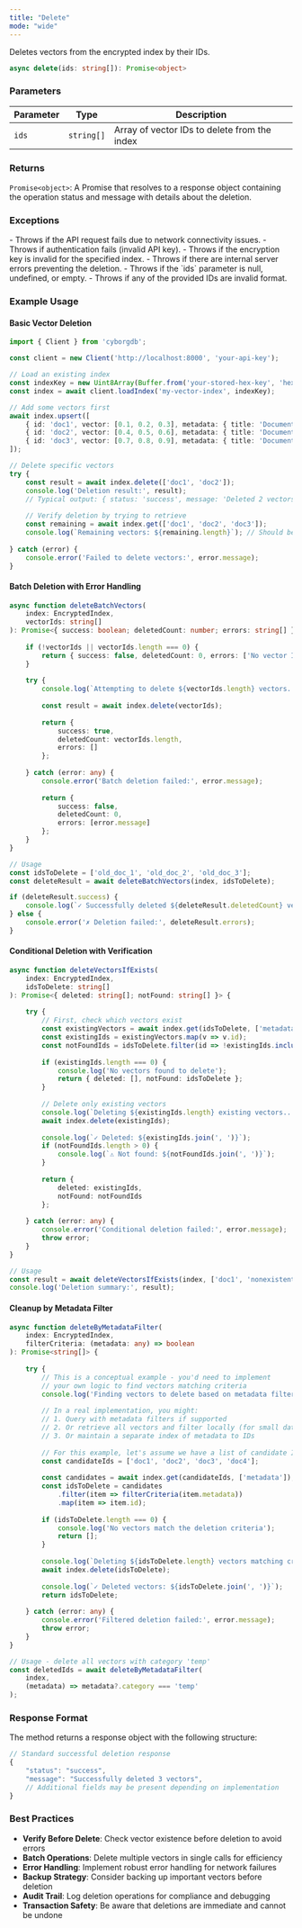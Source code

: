```yaml
---
title: "Delete"
mode: "wide"
---
```


Deletes vectors from the encrypted index by their IDs.

```typescript
async delete(ids: string[]): Promise<object>
```

### Parameters

| Parameter | Type | Description |
|-----------|------|-------------|
| `ids` | `string[]` | Array of vector IDs to delete from the index |

### Returns

`Promise<object>`: A Promise that resolves to a response object containing the operation status and message with details about the deletion.

### Exceptions

<AccordionGroup>
    <Accordion title="Error">
        - Throws if the API request fails due to network connectivity issues.
        - Throws if authentication fails (invalid API key).
        - Throws if the encryption key is invalid for the specified index.
        - Throws if there are internal server errors preventing the deletion.
    </Accordion>
    <Accordion title="Validation Errors">
        - Throws if the `ids` parameter is null, undefined, or empty.
        - Throws if any of the provided IDs are invalid format.
    </Accordion>
</AccordionGroup>

### Example Usage

#### Basic Vector Deletion

```typescript
import { Client } from 'cyborgdb';

const client = new Client('http://localhost:8000', 'your-api-key');

// Load an existing index
const indexKey = new Uint8Array(Buffer.from('your-stored-hex-key', 'hex'));
const index = await client.loadIndex('my-vector-index', indexKey);

// Add some vectors first
await index.upsert([
    { id: 'doc1', vector: [0.1, 0.2, 0.3], metadata: { title: 'Document 1' } },
    { id: 'doc2', vector: [0.4, 0.5, 0.6], metadata: { title: 'Document 2' } },
    { id: 'doc3', vector: [0.7, 0.8, 0.9], metadata: { title: 'Document 3' } }
]);

// Delete specific vectors
try {
    const result = await index.delete(['doc1', 'doc2']);
    console.log('Deletion result:', result);
    // Typical output: { status: 'success', message: 'Deleted 2 vectors', deleted_count: 2 }
    
    // Verify deletion by trying to retrieve
    const remaining = await index.get(['doc1', 'doc2', 'doc3']);
    console.log(`Remaining vectors: ${remaining.length}`); // Should be 1 (only doc3)
    
} catch (error) {
    console.error('Failed to delete vectors:', error.message);
}
```

#### Batch Deletion with Error Handling

```typescript
async function deleteBatchVectors(
    index: EncryptedIndex, 
    vectorIds: string[]
): Promise<{ success: boolean; deletedCount: number; errors: string[] }> {
    
    if (!vectorIds || vectorIds.length === 0) {
        return { success: false, deletedCount: 0, errors: ['No vector IDs provided'] };
    }
    
    try {
        console.log(`Attempting to delete ${vectorIds.length} vectors...`);
        
        const result = await index.delete(vectorIds);
        
        return {
            success: true,
            deletedCount: vectorIds.length,
            errors: []
        };
        
    } catch (error: any) {
        console.error('Batch deletion failed:', error.message);
        
        return {
            success: false,
            deletedCount: 0,
            errors: [error.message]
        };
    }
}

// Usage
const idsToDelete = ['old_doc_1', 'old_doc_2', 'old_doc_3'];
const deleteResult = await deleteBatchVectors(index, idsToDelete);

if (deleteResult.success) {
    console.log(`✓ Successfully deleted ${deleteResult.deletedCount} vectors`);
} else {
    console.error('✗ Deletion failed:', deleteResult.errors);
}
```

#### Conditional Deletion with Verification

```typescript
async function deleteVectorsIfExists(
    index: EncryptedIndex, 
    idsToDelete: string[]
): Promise<{ deleted: string[]; notFound: string[] }> {
    
    try {
        // First, check which vectors exist
        const existingVectors = await index.get(idsToDelete, ['metadata']);
        const existingIds = existingVectors.map(v => v.id);
        const notFoundIds = idsToDelete.filter(id => !existingIds.includes(id));
        
        if (existingIds.length === 0) {
            console.log('No vectors found to delete');
            return { deleted: [], notFound: idsToDelete };
        }
        
        // Delete only existing vectors
        console.log(`Deleting ${existingIds.length} existing vectors...`);
        await index.delete(existingIds);
        
        console.log(`✓ Deleted: ${existingIds.join(', ')}`);
        if (notFoundIds.length > 0) {
            console.log(`⚠ Not found: ${notFoundIds.join(', ')}`);
        }
        
        return {
            deleted: existingIds,
            notFound: notFoundIds
        };
        
    } catch (error: any) {
        console.error('Conditional deletion failed:', error.message);
        throw error;
    }
}

// Usage
const result = await deleteVectorsIfExists(index, ['doc1', 'nonexistent', 'doc2']);
console.log('Deletion summary:', result);
```

#### Cleanup by Metadata Filter

```typescript
async function deleteByMetadataFilter(
    index: EncryptedIndex, 
    filterCriteria: (metadata: any) => boolean
): Promise<string[]> {
    
    try {
        // This is a conceptual example - you'd need to implement
        // your own logic to find vectors matching criteria
        console.log('Finding vectors to delete based on metadata filter...');
        
        // In a real implementation, you might:
        // 1. Query with metadata filters if supported
        // 2. Or retrieve all vectors and filter locally (for small datasets)
        // 3. Or maintain a separate index of metadata to IDs
        
        // For this example, let's assume we have a list of candidate IDs
        const candidateIds = ['doc1', 'doc2', 'doc3', 'doc4'];
        
        const candidates = await index.get(candidateIds, ['metadata']);
        const idsToDelete = candidates
            .filter(item => filterCriteria(item.metadata))
            .map(item => item.id);
        
        if (idsToDelete.length === 0) {
            console.log('No vectors match the deletion criteria');
            return [];
        }
        
        console.log(`Deleting ${idsToDelete.length} vectors matching criteria...`);
        await index.delete(idsToDelete);
        
        console.log(`✓ Deleted vectors: ${idsToDelete.join(', ')}`);
        return idsToDelete;
        
    } catch (error: any) {
        console.error('Filtered deletion failed:', error.message);
        throw error;
    }
}

// Usage - delete all vectors with category 'temp'
const deletedIds = await deleteByMetadataFilter(
    index, 
    (metadata) => metadata?.category === 'temp'
);
```

### Response Format

The method returns a response object with the following structure:

```typescript
// Standard successful deletion response
{
    "status": "success",
    "message": "Successfully deleted 3 vectors",
    // Additional fields may be present depending on implementation
}
```

### Best Practices

- **Verify Before Delete**: Check vector existence before deletion to avoid errors
- **Batch Operations**: Delete multiple vectors in single calls for efficiency
- **Error Handling**: Implement robust error handling for network failures
- **Backup Strategy**: Consider backing up important vectors before deletion
- **Audit Trail**: Log deletion operations for compliance and debugging
- **Transaction Safety**: Be aware that deletions are immediate and cannot be undone
